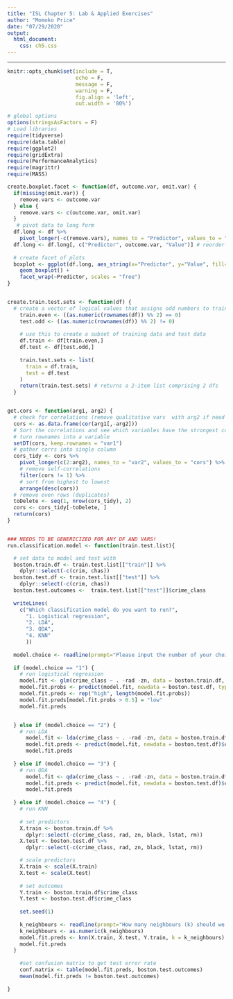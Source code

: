 ```yaml
---
title: "ISL Chapter 5: Lab & Applied Exercises"
author: "Momoko Price"
date: "07/29/2020"
output: 
  html_document:
    css: ch5.css
---
```


***
```r
knitr::opts_chunk$set(include = T,
                      echo = F, 
                      message = F, 
                      warning = F,
                      fig.align = 'left',
                      out.width = '80%')

# global options
options(stringsAsFactors = F)
# Load libraries
require(tidyverse)
require(data.table)
require(ggplot2)
require(gridExtra)
require(PerformanceAnalytics)
require(magrittr)
require(MASS)
```

```r

create.boxplot.facet <- function(df, outcome.var, omit.var) {
  if(missing(omit.var)) {
    remove.vars <- outcome.var
  } else {
    remove.vars <- c(outcome.var, omit.var)
  }
   # pivot data to long form
  df.long <- df %>%
    pivot_longer(-c(remove.vars), names_to = "Predictor", values_to = "Value")
  df.long <- df.long[, c("Predictor", outcome.var, "Value")] # reorder columns
  
  # create facet of plots
  boxplot <- ggplot(df.long, aes_string(x="Predictor", y="Value", fill=outcome.var)) +
    geom_boxplot() +
    facet_wrap(~Predictor, scales = "free") 
}


create.train.test.sets <- function(df) {
  # create a vector of logical values that assigns odd numbers to training and even numbers to test
    train.even <- ((as.numeric(rownames(df)) %% 2) == 0)
    test.odd <- ((as.numeric(rownames(df)) %% 2) != 0)
  
    # use this to create a subset of training data and test data
    df.train <- df[train.even,]
    df.test <- df[test.odd,]
  
    train.test.sets <- list(
      train = df.train,
      test = df.test
    )
    return(train.test.sets) # returns a 2-item list comprising 2 dfs
  }


get.cors <- function(arg1, arg2) {
  # check for correlations (remove qualitative vars  with arg2 if need be)
  cors <- as.data.frame(cor(arg1[,-arg2]))
  # Sort the correlations and see which variables have the strongest correlations: 
  # turn rownames into a variable
  setDT(cors, keep.rownames = "var1")
  # gather corrs into single column
  cors_tidy <- cors %>% 
    pivot_longer(c(2:arg2), names_to = "var2", values_to = "cors") %>% 
    # remove self-correlations
    filter(cors != 1) %>%
    # sort from highest to lowest
    arrange(desc(cors))
  # remove even rows (duplicates)
  toDelete <- seq(1, nrow(cors_tidy), 2)
  cors <- cors_tidy[-toDelete, ]
  return(cors)
}


### NEEDS TO BE GENERICIZED FOR ANY DF AND VARS!
run.classification.model <- function(train.test.list){

  # set data to model and test with
  boston.train.df <- train.test.list[["train"]] %>%
    dplyr::select(-c(crim, chas))
  boston.test.df <- train.test.list[["test"]] %>%
    dplyr::select(-c(crim, chas))
  boston.test.outcomes <-  train.test.list[["test"]]$crime_class
  
  writeLines(
    c("Which classification model do you want to run?",
      "1. Logistical regression",
      "2. LDA",
      "3. QDA",
      "4. KNN"
      ))
  
  model.choice <- readline(prompt="Please input the number of your choice: \\n")
  
  if (model.choice == "1") {
    # run logistical regression
    model.fit <- glm(crime_class ~ . -rad -zn, data = boston.train.df, family=binomial)
    model.fit.probs <- predict(model.fit, newdata = boston.test.df, type ="response")
    model.fit.preds <- rep("high", length(model.fit.probs))
    model.fit.preds[model.fit.probs > 0.5] = "low"
    model.fit.preds


  } else if (model.choice == "2") {
    # run LDA
      model.fit <- lda(crime_class ~ . -rad -zn, data = boston.train.df)
      model.fit.preds <- predict(model.fit, newdata = boston.test.df)$class
      model.fit.preds
      
  } else if (model.choice == "3") {
    # run QDA
      model.fit <- qda(crime_class ~ . -rad -zn, data = boston.train.df)
      model.fit.preds <- predict(model.fit, newdata = boston.test.df)$class
      model.fit.preds
      
  } else if (model.choice == "4") {
    # run KNN
    
    # set predictors
    X.train <- boston.train.df %>%
      dplyr::select(-c(crime_class, rad, zn, black, lstat, rm))
    X.test <- boston.test.df %>%
      dplyr::select(-c(crime_class, rad, zn, black, lstat, rm))

    # scale predictors
    X.train <- scale(X.train)
    X.test <- scale(X.test)
    
    # set outcomes
    Y.train <- boston.train.df$crime_class
    Y.test <- boston.test.df$crime_class
  
    set.seed(1)
    
    k_neighbours <- readline(prompt="How many neighbours (k) should we use? \\n")
    k_neighbours <- as.numeric(k_neighbours)
    model.fit.preds <- knn(X.train, X.test, Y.train, k = k_neighbours)
    model.fit.preds
  }
  
    #set confusion matrix to get test error rate
    conf.matrix <- table(model.fit.preds, boston.test.outcomes)
    mean(model.fit.preds != boston.test.outcomes)
  
}

  
  
  
```

